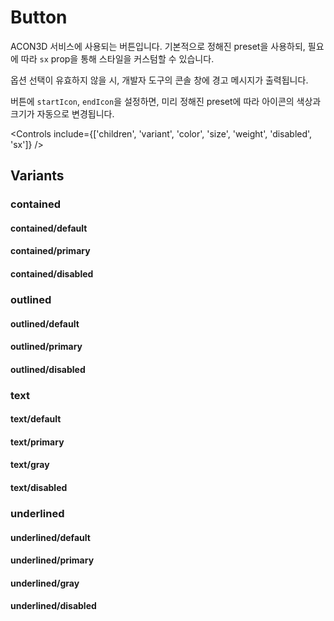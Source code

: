 

<Meta of={ButtonStories} />

# Button

ACON3D 서비스에 사용되는 버튼입니다. 기본적으로 정해진 preset을 사용하되, 필요에 따라 `sx` prop을 통해 스타일을 커스텀할 수 있습니다.

옵션 선택이 유효하지 않을 시, 개발자 도구의 콘솔 창에 경고 메시지가 출력됩니다.

버튼에 `startIcon`, `endIcon`을 설정하면, 미리 정해진 preset에 따라 아이콘의 색상과 크기가 자동으로 변경됩니다.

<Canvas of={ButtonStories.Default} />

<Controls include={['children', 'variant', 'color', 'size', 'weight', 'disabled', 'sx']} />

## Variants

### contained

#### contained/default

<Canvas of={ButtonStories.ContainedDefaultLarge} />

<Canvas of={ButtonStories.ContainedDefaultLargeIcon} />

<Canvas of={ButtonStories.ContainedDefaultMedium} />

<Canvas of={ButtonStories.ContainedDefaultMediumIcon} />

<Canvas of={ButtonStories.ContainedDefaultSmall} />

<Canvas of={ButtonStories.ContainedDefaultSmallIcon} />

#### contained/primary

<Canvas of={ButtonStories.ContainedPrimaryLarge} />

<Canvas of={ButtonStories.ContainedPrimaryLargeIcon} />

<Canvas of={ButtonStories.ContainedPrimaryMedium} />

<Canvas of={ButtonStories.ContainedPrimaryMediumIcon} />

<Canvas of={ButtonStories.ContainedPrimarySmall} />

<Canvas of={ButtonStories.ContainedPrimarySmallIcon} />

#### contained/disabled

<Canvas of={ButtonStories.ContainedLargeDisabled} />

<Canvas of={ButtonStories.ContainedLargeDisabledIcon} />

<Canvas of={ButtonStories.ContainedMediumDisabled} />

<Canvas of={ButtonStories.ContainedMediumDisabledIcon} />

<Canvas of={ButtonStories.ContainedSmallDisabled} />

<Canvas of={ButtonStories.ContainedSmallDisabledIcon} />

### outlined

#### outlined/default

<Canvas of={ButtonStories.OutlinedDefaultLarge} />

<Canvas of={ButtonStories.OutlinedDefaultLargeIcon} />

<Canvas of={ButtonStories.OutlinedDefaultMedium} />

<Canvas of={ButtonStories.OutlinedDefaultMediumIcon} />

<Canvas of={ButtonStories.OutlinedDefaultSmall} />

<Canvas of={ButtonStories.OutlinedDefaultSmallIcon} />

#### outlined/primary

<Canvas of={ButtonStories.OutlinedPrimaryLarge} />

<Canvas of={ButtonStories.OutlinedPrimaryLargeIcon} />

<Canvas of={ButtonStories.OutlinedPrimaryMedium} />

<Canvas of={ButtonStories.OutlinedPrimaryMediumIcon} />

<Canvas of={ButtonStories.OutlinedPrimarySmall} />

<Canvas of={ButtonStories.OutlinedPrimarySmallIcon} />

#### outlined/disabled

<Canvas of={ButtonStories.OutlinedLargeDisabled} />

<Canvas of={ButtonStories.OutlinedLargeDisabledIcon} />

<Canvas of={ButtonStories.OutlinedMediumDisabled} />

<Canvas of={ButtonStories.OutlinedMediumDisabledIcon} />

<Canvas of={ButtonStories.OutlinedSmallDisabled} />

<Canvas of={ButtonStories.OutlinedSmallDisabledIcon} />

### text

#### text/default

<Canvas of={ButtonStories.TextDefaultExtraLarge} />

<Canvas of={ButtonStories.TextDefaultExtraLargeBold} />

<Canvas of={ButtonStories.TextDefaultExtraLargeIcon} />

<Canvas of={ButtonStories.TextDefaultExtraLargeIconBold} />

<Canvas of={ButtonStories.TextDefaultLarge} />

<Canvas of={ButtonStories.TextDefaultLargeBold} />

<Canvas of={ButtonStories.TextDefaultLargeIcon} />

<Canvas of={ButtonStories.TextDefaultLargeIconBold} />

<Canvas of={ButtonStories.TextDefaultMedium} />

<Canvas of={ButtonStories.TextDefaultMediumBold} />

<Canvas of={ButtonStories.TextDefaultMediumIcon} />

<Canvas of={ButtonStories.TextDefaultMediumIconBold} />

<Canvas of={ButtonStories.TextDefaultSmall} />

<Canvas of={ButtonStories.TextDefaultSmallBold} />

<Canvas of={ButtonStories.TextDefaultSmallIcon} />

<Canvas of={ButtonStories.TextDefaultSmallIconBold} />

#### text/primary

<Canvas of={ButtonStories.TextPrimaryExtraLarge} />

<Canvas of={ButtonStories.TextPrimaryExtraLargeBold} />

<Canvas of={ButtonStories.TextPrimaryExtraLargeIcon} />

<Canvas of={ButtonStories.TextPrimaryExtraLargeIconBold} />

<Canvas of={ButtonStories.TextPrimaryLarge} />

<Canvas of={ButtonStories.TextPrimaryLargeBold} />

<Canvas of={ButtonStories.TextPrimaryLargeIcon} />

<Canvas of={ButtonStories.TextPrimaryLargeIconBold} />

<Canvas of={ButtonStories.TextPrimaryMedium} />

<Canvas of={ButtonStories.TextPrimaryMediumBold} />

<Canvas of={ButtonStories.TextPrimaryMediumIcon} />

<Canvas of={ButtonStories.TextPrimaryMediumIconBold} />

<Canvas of={ButtonStories.TextPrimarySmall} />

<Canvas of={ButtonStories.TextPrimarySmallBold} />

<Canvas of={ButtonStories.TextPrimarySmallIcon} />

<Canvas of={ButtonStories.TextPrimarySmallIconBold} />

#### text/gray

<Canvas of={ButtonStories.TextGrayExtraLarge} />

<Canvas of={ButtonStories.TextGrayExtraLargeBold} />

<Canvas of={ButtonStories.TextGrayExtraLargeIcon} />

<Canvas of={ButtonStories.TextGrayExtraLargeIconBold} />

<Canvas of={ButtonStories.TextGrayLarge} />

<Canvas of={ButtonStories.TextGrayLargeBold} />

<Canvas of={ButtonStories.TextGrayLargeIcon} />

<Canvas of={ButtonStories.TextGrayLargeIconBold} />

<Canvas of={ButtonStories.TextGrayMedium} />

<Canvas of={ButtonStories.TextGrayMediumBold} />

<Canvas of={ButtonStories.TextGrayMediumIcon} />

<Canvas of={ButtonStories.TextGrayMediumIconBold} />

<Canvas of={ButtonStories.TextGraySmall} />

<Canvas of={ButtonStories.TextGraySmallBold} />

<Canvas of={ButtonStories.TextGraySmallIcon} />

<Canvas of={ButtonStories.TextGraySmallIconBold} />

#### text/disabled

<Canvas of={ButtonStories.TextExtraLargeDisabled} />

<Canvas of={ButtonStories.TextExtraLargeDisabledBold} />

<Canvas of={ButtonStories.TextExtraLargeDisabledIcon} />

<Canvas of={ButtonStories.TextExtraLargeDisabledIconBold} />

<Canvas of={ButtonStories.TextLargeDisabled} />

<Canvas of={ButtonStories.TextLargeDisabledBold} />

<Canvas of={ButtonStories.TextLargeDisabledIcon} />

<Canvas of={ButtonStories.TextLargeDisabledIconBold} />

<Canvas of={ButtonStories.TextMediumDisabled} />

<Canvas of={ButtonStories.TextMediumDisabledBold} />

<Canvas of={ButtonStories.TextMediumDisabledIcon} />

<Canvas of={ButtonStories.TextMediumDisabledIconBold} />

<Canvas of={ButtonStories.TextSmallDisabled} />

<Canvas of={ButtonStories.TextSmallDisabledBold} />

<Canvas of={ButtonStories.TextSmallDisabledIcon} />

<Canvas of={ButtonStories.TextSmallDisabledIconBold} />

### underlined

#### underlined/default

<Canvas of={ButtonStories.UnderlinedDefaultLarge} />

<Canvas of={ButtonStories.UnderlinedDefaultLargeBold} />

<Canvas of={ButtonStories.UnderlinedDefaultLargeIcon} />

<Canvas of={ButtonStories.UnderlinedDefaultLargeIconBold} />

<Canvas of={ButtonStories.UnderlinedDefaultMedium} />

<Canvas of={ButtonStories.UnderlinedDefaultMediumBold} />

<Canvas of={ButtonStories.UnderlinedDefaultMediumIcon} />

<Canvas of={ButtonStories.UnderlinedDefaultMediumIconBold} />

<Canvas of={ButtonStories.UnderlinedDefaultSmall} />

<Canvas of={ButtonStories.UnderlinedDefaultSmallBold} />

<Canvas of={ButtonStories.UnderlinedDefaultSmallIcon} />

<Canvas of={ButtonStories.UnderlinedDefaultSmallIconBold} />

#### underlined/primary

<Canvas of={ButtonStories.UnderlinedPrimaryLarge} />

<Canvas of={ButtonStories.UnderlinedPrimaryLargeBold} />

<Canvas of={ButtonStories.UnderlinedPrimaryLargeIcon} />

<Canvas of={ButtonStories.UnderlinedPrimaryLargeIconBold} />

<Canvas of={ButtonStories.UnderlinedPrimaryMedium} />

<Canvas of={ButtonStories.UnderlinedPrimaryMediumBold} />

<Canvas of={ButtonStories.UnderlinedPrimaryMediumIcon} />

<Canvas of={ButtonStories.UnderlinedPrimaryMediumIconBold} />

<Canvas of={ButtonStories.UnderlinedPrimarySmall} />

<Canvas of={ButtonStories.UnderlinedPrimarySmallBold} />

<Canvas of={ButtonStories.UnderlinedPrimarySmallIcon} />

<Canvas of={ButtonStories.UnderlinedPrimarySmallIconBold} />

#### underlined/gray

<Canvas of={ButtonStories.UnderlinedGrayLarge} />

<Canvas of={ButtonStories.UnderlinedGrayLargeBold} />

<Canvas of={ButtonStories.UnderlinedGrayLargeIcon} />

<Canvas of={ButtonStories.UnderlinedGrayLargeIconBold} />

<Canvas of={ButtonStories.UnderlinedGrayMedium} />

<Canvas of={ButtonStories.UnderlinedGrayMediumBold} />

<Canvas of={ButtonStories.UnderlinedGrayMediumIcon} />

<Canvas of={ButtonStories.UnderlinedGrayMediumIconBold} />

<Canvas of={ButtonStories.UnderlinedGraySmall} />

<Canvas of={ButtonStories.UnderlinedGraySmallBold} />

<Canvas of={ButtonStories.UnderlinedGraySmallIcon} />

<Canvas of={ButtonStories.UnderlinedGraySmallIconBold} />

#### underlined/disabled

<Canvas of={ButtonStories.UnderlinedLargeDisabled} />

<Canvas of={ButtonStories.UnderlinedLargeDisabledBold} />

<Canvas of={ButtonStories.UnderlinedLargeDisabledIcon} />

<Canvas of={ButtonStories.UnderlinedLargeDisabledIconBold} />

<Canvas of={ButtonStories.UnderlinedMediumDisabled} />

<Canvas of={ButtonStories.UnderlinedMediumDisabledBold} />

<Canvas of={ButtonStories.UnderlinedMediumDisabledIcon} />

<Canvas of={ButtonStories.UnderlinedMediumDisabledIconBold} />

<Canvas of={ButtonStories.UnderlinedSmallDisabled} />

<Canvas of={ButtonStories.UnderlinedSmallDisabledBold} />

<Canvas of={ButtonStories.UnderlinedSmallDisabledIcon} />

<Canvas of={ButtonStories.UnderlinedSmallDisabledIconBold} />
